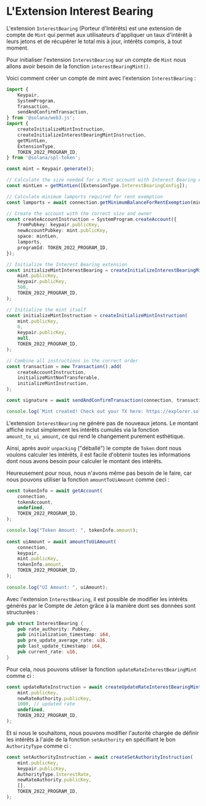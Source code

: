 
# L'Extension Interest Bearing

L'extension `InterestBearing` (Porteur d'Intérêts) est une extension de compte de `Mint` qui permet aux utilisateurs d'appliquer un taux d'intérêt à leurs jetons et de récupérer le total mis à jour, intérêts compris, à tout moment.

<ArticleSection name="Initialisation du Compte de Mint" id="initializing-the-mint-account" level="h2" />

Pour initialiser l'extension `InterestBearing` sur un compte de `Mint` nous allons avoir besoin de la fonction `interestBearingMint()`. 

Voici comment créer un compte de mint avec l'extension `InterestBearing` :

```ts
import {
    Keypair,
    SystemProgram,
    Transaction,
    sendAndConfirmTransaction,
} from '@solana/web3.js';
import {
    createInitializeMintInstruction,
    createInitializeInterestBearingMintInstruction,
    getMintLen,
    ExtensionType,
    TOKEN_2022_PROGRAM_ID,
} from '@solana/spl-token';

const mint = Keypair.generate();

// Calculate the size needed for a Mint account with Interest Bearing extension
const mintLen = getMintLen([ExtensionType.InterestBearingConfig]);

// Calculate minimum lamports required for rent exemption
const lamports = await connection.getMinimumBalanceForRentExemption(mintLen);

// Create the account with the correct size and owner
const createAccountInstruction = SystemProgram.createAccount({
    fromPubkey: keypair.publicKey,
    newAccountPubkey: mint.publicKey,
    space: mintLen,
    lamports,
    programId: TOKEN_2022_PROGRAM_ID,
});

// Initialize the Interest Bearing extension
const initializeMintInterestBearing = createInitializeInterestBearingMintInstruction(
    mint.publicKey,
    keypair.publicKey,
    500,
    TOKEN_2022_PROGRAM_ID,
);

// Initialize the mint itself
const initializeMintInstruction = createInitializeMintInstruction(
    mint.publicKey,
    6,
    keypair.publicKey,
    null,
    TOKEN_2022_PROGRAM_ID,
);

// Combine all instructions in the correct order
const transaction = new Transaction().add(
    createAccountInstruction,
    initializeMintNonTransferable,
    initializeMintInstruction,
);

const signature = await sendAndConfirmTransaction(connection, transaction, [keypair, mint]);

console.log(`Mint created! Check out your TX here: https://explorer.solana.com/tx/${signature}?cluster=devnet`);
```

<ArticleSection name="Calcul des Intérêts" id="calculating-the-interest" level="h2" />

L'extension `InterestBearing` ne génère pas de nouveaux jetons. Le montant affiché inclut simplement les intérêts cumulés via la fonction `amount_to_ui_amount`, ce qui rend le changement purement esthétique. 

Ainsi, après avoir `unpacking` ("déballé") le compte de `Token` dont nous voulons calculer les intérêts, il est facile d'obtenir toutes les informations dont nous avons besoin pour calculer le montant des intérêts.

Heureusement pour nous, nous n'avons même pas besoin de le faire, car nous pouvons utiliser la fonction `amountToUiAmount` comme ceci :

```ts
const tokenInfo = await getAccount(
    connection,
    tokenAccount,
    undefined,
    TOKEN_2022_PROGRAM_ID,
);

console.log("Token Amount: ", tokenInfo.amount);
    
const uiAmount = await amountToUiAmount(
    connection,
    keypair,
    mint.publicKey,
    tokenInfo.amount,
    TOKEN_2022_PROGRAM_ID,
);
    
console.log("UI Amount: ", uiAmount);
```

<ArticleSection name="Mettre à Jour l'Extension Interest Bearing" id="updating-the-interest-bearing-extension" level="h2" />

Avec l'extension `InterestBearing`, il est possible de modifier les intérêts générés par le Compte de Jeton grâce à la manière dont ses données sont structurées :

```rust
pub struct InterestBearing {
    pub rate_authority: Pubkey,
    pub initialization_timestamp: i64,
    pub pre_update_average_rate: u16,
    pub last_update_timestamp: i64,
    pub current_rate: u16,
}
```

Pour cela, nous pouvons utiliser la fonction `updateRateInterestBearingMint` comme ci : 

```ts
const updateRateInstruction = await createUpdateRateInterestBearingMintInstruction(
    mint.publicKey,
    newRateAuthority.publicKey,
    1000, // updated rate
    undefined,
    TOKEN_2022_PROGRAM_ID,
);
```

Et si nous le souhaitons, nous pouvons modifier l'autorité chargée de définir les intérêts à l'aide de la fonction `setAuthority` en spécifiant le bon `AuthorityType` comme ci :

```ts
const setAuthorityInstruction = await createSetAuthorityInstruction(
    mint.publicKey,
    keypair.publicKey,
    AuthorityType.InterestRate,
    newRateAuthority.publicKey,
    [],
    TOKEN_2022_PROGRAM_ID,
);
```
